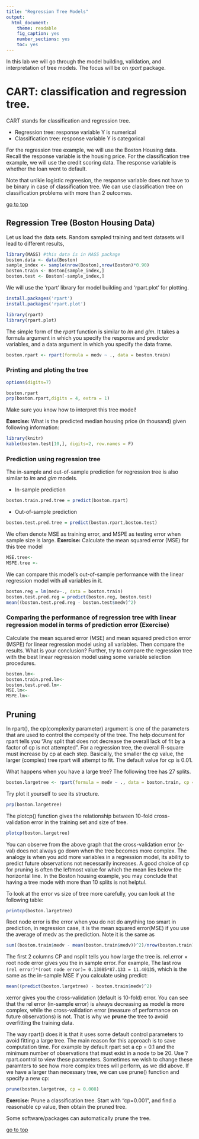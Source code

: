 ```yaml
---
title: "Regression Tree Models"
output: 
  html_document: 
    theme: readable
    fig_caption: yes
    number_sections: yes
    toc: yes
---
```


In this lab we will go through the model building, validation, and interpretation of tree models. The focus will be on *rpart* package.

# CART: classification and regression tree.

CART stands for classification and regression tree.

* Regression tree: response variable Y is numerical
* Classification tree: response variable Y is categorical

For the regression tree example, we will use the Boston Housing data. Recall the response variable is the housing price. For the classification tree example, we will use the credit scoring data. The response variable is whether the loan went to default.

Note that unlkie logistic regreesion, the response variable does not have to be binary in case of classification tree. We can use classification tree on classification problems with more than 2 outcomes.

[go to top](#header)

## Regression Tree (Boston Housing Data)

Let us load the data sets. Random sampled training and test datasets will lead to different results,

```r
library(MASS) #this data is in MASS package
boston.data <- data(Boston)
sample_index <- sample(nrow(Boston),nrow(Boston)*0.90)
boston.train <- Boston[sample_index,]
boston.test <- Boston[-sample_index,]
```

We will use the 'rpart' library for model building and 'rpart.plot' for plotting.
```r
install.packages('rpart')
install.packages('rpart.plot') 
```

```r
library(rpart)
library(rpart.plot)
```

The simple form of the *rpart* function is similar to *lm* and *glm*. It takes a formula argument in which you specify the response and predictor variables, and a data argument in which you specify the data frame.

```r
boston.rpart <- rpart(formula = medv ~ ., data = boston.train)
```

### Printing and ploting the tree
```r
options(digits=7)
```

```r
boston.rpart
prp(boston.rpart,digits = 4, extra = 1)
```

Make sure you know how to interpret this tree model!

**Exercise:** What is the predicted median housing price (in thousand) given following information:
```r
library(knitr)
kable(boston.test[10,], digits=2, row.names = F)
```

### Prediction using regression tree

The in-sample and out-of-sample prediction for regression tree is also similar to *lm* and *glm* models.

- In-sample prediction
```r
boston.train.pred.tree = predict(boston.rpart)
```

- Out-of-sample prediction
```r
boston.test.pred.tree = predict(boston.rpart,boston.test)
```

We often denote MSE as training error, and MSPE as testing error when sample size is large. 
**Exercise:** Calculate the mean squared error (MSE) for this tree model
```r
MSE.tree<- 
MSPE.tree <- 
```

<!-- The mean squred error loss for this tree model is -->
<!-- ```{r} -->
<!-- MSE.tree <- mean((boston.train.pred.tree - boston.train$medv)^2) -->
<!-- MSPE.tree <- mean((boston.test.pred.tree - boston.test$medv)^2) -->
<!-- ``` -->

We can compare this model's out-of-sample performance with the linear regression model with all variables in it.

```r
boston.reg = lm(medv~., data = boston.train)
boston.test.pred.reg = predict(boston.reg, boston.test)
mean((boston.test.pred.reg - boston.test$medv)^2)
```

### Comparing the performance of regression tree with linear regression model in terms of prediction error (Exercise)

Calculate the mean squared error (MSE) and mean squared prediction error (MSPE) for linear regression model using all variables. Then compare the results. What is your conclusion? Further, try to compare the regression tree with the best linear regression model using some variable selection procedures.

```r
boston.lm<- 
boston.train.pred.lm<- 
boston.test.pred.lm<- 
MSE.lm<- 
MSPE.lm<-
```


## Pruning

In rpart(), the cp(complexity parameter) argument is one of the parameters that are used to control the compexity of the tree. The help document for rpart tells you "Any split that does not decrease the overall lack of fit by a factor of cp is not attempted". For a regression tree, the overall R-square must increase by cp at each step. Basically, the smaller the cp value, the larger (complex) tree rpart will attempt to fit.  The default value for cp is 0.01.

What happens when you have a large tree? The following tree has 27 splits.  

```r
boston.largetree <- rpart(formula = medv ~ ., data = boston.train, cp = 0.001)
```

Try plot it yourself to see its structure.
```r
prp(boston.largetree)
```

The plotcp() function gives the relationship between 10-fold cross-validation error in the training set and size of tree.
```r
plotcp(boston.largetree)
```

You can observe from the above graph that the cross-validation error (x-val) does not always go down when the tree becomes more complex. The analogy is when you add more variables in a regression model, its ability to predict future observations not necessarily increases. A good choice of cp for pruning is often the leftmost value for which the mean lies below the horizontal line. In the Boston housing example, you may conclude that having a tree mode with more than 10 splits is not helptul.

To look at the error vs size of tree more carefully, you can look at the following table:
```r
printcp(boston.largetree)
```

Root node error is the error when you do not do anything too smart in prediction, in regression case, it is the mean squared error(MSE) if you use the average of medv as the prediction. Note it is the same as
```r
sum((boston.train$medv - mean(boston.train$medv))^2)/nrow(boston.train)
```
The first 2 columns CP and nsplit tells you how large the tree is. rel.error $\times$ root node error gives you the in sample error. For example, The last row `(rel error)*(root node error)= 0.13085*87.133 = 11.40135`, which is the same as the in-sample MSE if you calculate using predict:

```r
mean((predict(boston.largetree) - boston.train$medv)^2)
```
xerror gives you the cross-validation (default is 10-fold) error. You can see that the rel error (in-sample error) is always decreasing as model is more complex, while the cross-validation error (measure of performance on future observations) is not. That is why we **prune** the tree to avoid overfitting the training data.

The way rpart() does it is that it uses some default control parameters to avoid fitting a large tree. The main reason for this approach is to save computation time. For example by default rpart set a cp = 0.1 and the minimum number of observations that must exist in a node to be 20. Use ?rpart.control to view these parameters. Sometimes we wish to change these paramters to see how more complex trees will perform, as we did above. If we have a larger than necessary tree, we can use prune() function and specify a new cp:
```r
prune(boston.largetree, cp = 0.008)
```

**Exercise:** Prune a classification tree. Start with "cp=0.001", and find a reasonable cp value, then obtain the pruned tree.

Some software/packages can automatically prune the tree.

[go to top](#header)


